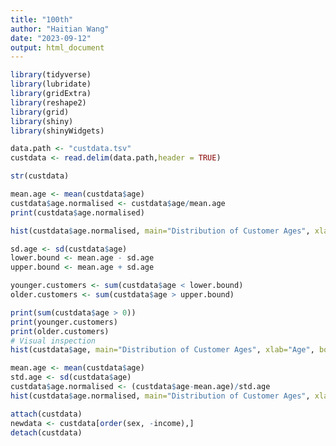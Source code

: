 ```yaml
---
title: "100th"
author: "Haitian Wang"
date: "2023-09-12"
output: html_document
---
```


```r
library(tidyverse) 
library(lubridate)
library(gridExtra)
library(reshape2)
library(grid)
library(shiny)
library(shinyWidgets)
```

```r
data.path <- "custdata.tsv"
custdata <- read.delim(data.path,header = TRUE)

str(custdata)

mean.age <- mean(custdata$age)
custdata$age.normalised <- custdata$age/mean.age
print(custdata$age.normalised)

hist(custdata$age.normalised, main="Distribution of Customer Ages", xlab="Age", border="black", col="lightblue")
```

```r
sd.age <- sd(custdata$age)
lower.bound <- mean.age - sd.age
upper.bound <- mean.age + sd.age

younger.customers <- sum(custdata$age < lower.bound)
older.customers <- sum(custdata$age > upper.bound)

print(sum(custdata$age > 0))
print(younger.customers)
print(older.customers)
# Visual inspection
hist(custdata$age, main="Distribution of Customer Ages", xlab="Age", border="black", col="lightblue")

```

```r
mean.age <- mean(custdata$age)
std.age <- sd(custdata$age)
custdata$age.normalised <- (custdata$age-mean.age)/std.age
hist(custdata$age.normalised, main="Distribution of Customer Ages", xlab="Age", border="black", col="lightblue")
```


```r
attach(custdata)
newdata <- custdata[order(sex, -income),]
detach(custdata)
```









